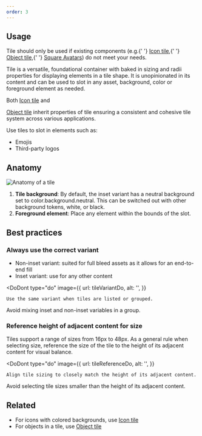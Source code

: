 ```yaml
---
order: 3
---
```




## Usage

<SectionMessage appearance="warning">
	Tile should only be used if existing components (e.g.{' '}
	<a href="/components/icon/icon-tile/examples">Icon tile</a>,{' '}
	<a href="/components/object/object-tile/examples">Object tile</a>,{' '}
	<a href="/components/avatar/examples#square">Square Avatars</a>) do not meet your needs.
</SectionMessage>

Tile is a versatile, foundational container with baked in sizing and radii properties for displaying
elements in a tile shape. It is unopinionated in its content and can be used to slot in any asset,
background, color or foreground element as needed.

Both <a href="/components/icon/icon-tile/examples">Icon tile</a> and

<a href="/components/object/object-tile/examples">Object tile</a> inherit properties of tile
ensuring a consistent and cohesive tile system across various applications.

Use tiles to slot in elements such as:

- Emojis
- Third-party logos

## Anatomy

<Image src={tileAnatomyLight} srcDark={tileAnatomyDark} alt="Anatomy of a tile" />

1. **Tile background**: By default, the inset variant has a neutral background set to
   <inlineCode>color.background.neutral</inlineCode>. This can be switched out with other background
   tokens, white, or black.
2. **Foreground element**: Place any element within the bounds of the slot.

## Best practices

### Always use the correct variant

- Non-inset variant: suited for full bleed assets as it allows for an end-to-end fill
- Inset variant: use for any other content

<DoDont
	type="do"
	image={{
		url: tileVariantDo,
		alt: '',
	}}
>
	Use the same variant when tiles are listed or grouped.
</DoDont>
<DoDont
	type="dont"
	image={{
		url: tileVariantDont,
		alt: '',
	}}
>
	Avoid mixing inset and non-inset variables in a group.
</DoDont>

### Reference height of adjacent content for size

Tiles support a range of sizes from 16px to 48px. As a general rule when selecting size, reference
the size of the tile to the height of its adjacent content for visual balance.

<DoDont
	type="do"
	image={{
		url: tileReferenceDo,
		alt: '',
	}}
>
	Align tile sizing to closely match the height of its adjacent content.
</DoDont>
<DoDont
	type="dont"
	image={{
		url: tileReferenceDont,
		alt: '',
	}}
>
	Avoid selecting tile sizes smaller than the height of its adjacent content.
</DoDont>

## Related

- For icons with colored backgrounds, use <a href="/components/icon/icon-tile/examples">Icon
  tile</a>
- For objects in a tile, use <a href="/components/object/object-tile/examples">Object tile</a>
